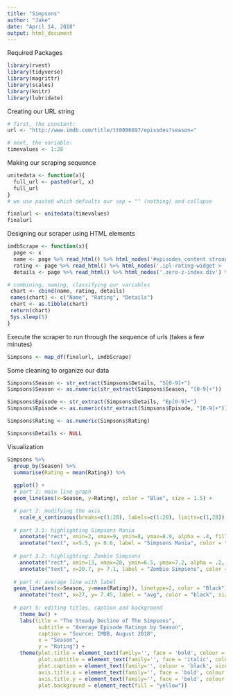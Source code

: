 ```yaml
---
title: "Simpsons"
author: "Jake"
date: "April 14, 2018"
output: html_document
---
```

Required Packages
```r
library(rvest)
library(tidyverse)
library(magrittr)
library(scales)
library(knitr)
library(lubridate)
```
Creating our URL string
```r
# first, the constant:
url <- "http://www.imdb.com/title/tt0096697/episodes?season="

# next, the variable:
timevalues <- 1:28
```

Making our scraping sequence
```r
unitedata <- function(x){
  full_url <- paste0(url, x)
  full_url
}
# we use paste0 which defaults our sep = "" (nothing) and collapse

finalurl <- unitedata(timevalues)
finalurl
```

Designing our scraper using HTML elements
```r
imdbScrape <- function(x){
  page <- x
  name <- page %>% read_html() %>% html_nodes('#episodes_content strong a') %>% html_text() %>% as.data.frame()
  rating <- page %>% read_html() %>% html_nodes('.ipl-rating-widget > .ipl-rating-star .ipl-rating-star__rating') %>% html_text() %>% as.data.frame()
  details <- page %>% read_html() %>% html_nodes('.zero-z-index div') %>% html_text() %>% as.data.frame()

# combining, naming, classifying our variables
 chart <- cbind(name, rating, details)
 names(chart) <- c("Name", "Rating", "Details")
 chart <- as.tibble(chart)
 return(chart)
 Sys.sleep(5)
}
```

Execute the scraper to run through the sequence of urls (takes a few minutes)
```r
Simpsons <- map_df(finalurl, imdbScrape)
```

Some cleaning to organize our data
```r
Simpsons$Season <- str_extract(Simpsons$Details, "S[0-9]+")
Simpsons$Season <- as.numeric(str_extract(Simpsons$Season, "[0-9]+"))

Simpsons$Episode <- str_extract(Simpsons$Details, "Ep[0-9]+")
Simpsons$Episode <- as.numeric(str_extract(Simpsons$Episode, "[0-9]+"))

Simpsons$Rating <- as.numeric(Simpsons$Rating)

Simpsons$Details <- NULL
```

Visualization
```r
Simpsons %>%
  group_by(Season) %>%
  summarise(Rating = mean(Rating)) %>%
  
  ggplot() +
  # part 1: main line graph
  geom_line(aes(x=Season, y=Rating), color = "Blue", size = 1.5) +

  # part 2: modifying the axis
    scale_x_continuous(breaks=c(1:28), labels=c(1:28), limits=c(1,28)) +
  
  # part 3.1: highlighting Simpsons Mania
    annotate("rect", xmin=2, xmax=9, ymin=8, ymax=8.9, alpha = .4, fill = "yellow") +
    annotate("text", x=5.5, y= 8.6, label = "Simpsons Mania", color = "black") +
  
  # part 3.2: highlighting: Zombie Simpsons
    annotate("rect", xmin=13, xmax=28, ymin=6.5, ymax=7.2, alpha = .2, fill = "red") +
    annotate("text", x=20.7, y= 7.1, label = "Zombie Simpsons", color = "black") +
  
  # part 4: average line with label
  geom_line(aes(x=Season, y=mean(Rating)), linetype=2, color = "Black") + 
    annotate("text", x=27, y= 7.45, label = "avg", color = "black", size = 3) +
    
  # part 5: editing titles, caption and background
    theme_bw() +
    labs(title = "The Steady Decline of The Simpsons",
          subtitle = "Average Episode Ratings by Season",
          caption = "Source: IMDB, August 2018",
          x = "Season",
          y = "Rating") +
    theme(plot.title = element_text(family='', face = 'bold', colour = 'black', size = 20),
          plot.subtitle = element_text(family='', face = 'italic', colour = 'black', size = 10),
          plot.caption = element_text(family='', colour = 'black', size = 10),
          axis.title.x = element_text(family='', face = 'bold', colour = 'black', size = 12),
          axis.title.y = element_text(family='', face = 'bold', colour = 'black', size = 12),
          plot.background = element_rect(fill = "yellow"))
```